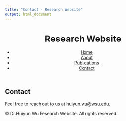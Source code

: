 ```yaml
---
title: "Contact - Research Website"
output: html_document
---
```


<header>
  <h1>Research Website</h1>
  <nav>
    <ul>
      <li><a href="index.html">Home</a></li>
      <li><a href="about.html">About</a></li>
      <li><a href="publications.html">Publications</a></li>
      <li><a href="contact.html">Contact</a></li>
    </ul>
  </nav>
</header>

<main>
<section id="contact">
  <h2>Contact</h2>
  <p>Feel free to reach out to us at <a href="mailto:huiyun.wu@wsu.edu">huiyun.wu@wsu.edu</a>.</p>
</section>
</main>

<footer>
  <p>&copy; Dr.Huiyun Wu Research Website. All rights reserved.</p>
</footer>

